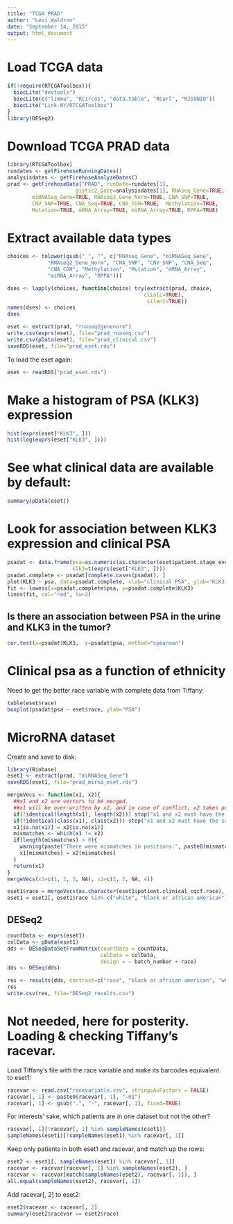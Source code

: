 ```yaml
---
title: "TCGA PRAD"
author: "Levi Waldron"
date: "September 14, 2015"
output: html_document
---
```


# Load TCGA data

```r
if(!require(RTCGAToolbox)){
  biocLite("devtools")
  biocLite(c("limma", "RCircos", "data.table", "RCurl", "RJSONIO"))
  biocLite("Link-NY/RTCGAToolbox")
}
library(DESeq2)
```

# Download TCGA PRAD data

```r
library(RTCGAToolbox)
rundates <- getFirehoseRunningDates()
analysisdates <- getFirehoseAnalyzeDates()
prad <- getFirehoseData("PRAD", runDate=rundates[1],
                      gistic2_Date=analysisdates[1], RNAseq_Gene=TRUE, 
        miRNASeq_Gene=TRUE, RNAseq2_Gene_Norm=TRUE, CNA_SNP=TRUE,
        CNV_SNP=TRUE, CNA_Seq=TRUE, CNA_CGH=TRUE,  Methylation=TRUE,
        Mutation=TRUE, mRNA_Array=TRUE, miRNA_Array=TRUE, RPPA=TRUE)
```

# Extract available data types


```r
choices <- tolower(gsub("_", "", c("RNAseq_Gene", "miRNASeq_Gene",
             "RNAseq2_Gene_Norm", "CNA_SNP", "CNV_SNP", "CNA_Seq",
             "CNA_CGH", "Methylation", "Mutation", "mRNA_Array",
             "miRNA_Array", "RPPA")))
```

```r
dses <- lapply(choices, function(choice) try(extract(prad, choice, 
                                            clinic=TRUE),
                                             silent=TRUE))
names(dses) <- choices
dses
```

```r
eset <- extract(prad, "rnaseq2genenorm")
write.csv(exprs(eset), file="prad_rnaseq.csv")
write.csv(pData(eset), file="prad_clinical.csv")
saveRDS(eset, file="prad_eset.rds")
```

To load the eset again:

```r
eset <- readRDS("prad_eset.rds")
```

# Make a histogram of PSA (KLK3) expression

```r
hist(exprs(eset["KLK3", ]))
hist(log(exprs(eset["KLK3", ])))
```

# See what clinical data are available by default:

```r
summary(pData(eset))
```

# Look for association between KLK3 expression and clinical PSA

```r
psadat <- data.frame(psa=as.numeric(as.character(eset$patient.stage_event.psa.psa_value)),
                     klk3=t(exprs(eset["KLK3", ])))
psadat.complete <- psadat[complete.cases(psadat), ]
plot(KLK3 ~ psa, data=psadat.complete, xlab="clinical PSA", ylab="KLK3 tumor expression", log="xy")
fit <- lowess(x=psadat.complete$psa, y=psadat.complete$KLK3)
lines(fit, col="red", lw=3)
```

## Is there an association between PSA in the urine and KLK3 in the tumor?

```r
cor.test(x=psadat$KLK3,  y=psadat$psa, method="spearman")
```


# Clinical psa as a function of ethnicity

Need to get the better race variable with complete data from Tiffany:
```r
table(eset$race)
boxplot(psadat$psa ~ eset$race, ylab="PSA")
```

# MicroRNA dataset
Create and save to disk:
```r
library(Biobase)
eset1 <- extract(prad, "miRNASeq_Gene")
saveRDS(eset1, file="prad_mirna_eset.rds")
```

```r
mergeVecs <- function(x1, x2){
  ##x1 and x2 are vectors to be merged.
  ##x1 will be over-written by x2, and in case of conflict, x2 takes priority
  if(!identical(length(x1), length(x2))) stop("x1 and x2 must have the same length")
  if(!identical(class(x1), class(x2))) stop("x1 and x2 must have the same class")
  x1[is.na(x1)] = x2[is.na(x1)]
  mismatches <- which(x1 != x2)
  if(length(mismatches) > 0){
    warning(paste("There were mismatches in positions:", paste0(mismatches, collapse=", ")))
    x1[mismatches] = x2[mismatches]
  }
  return(x1)
}
mergeVecs(x1=c(1, 2, 3, NA), x2=c(2, 2, NA, 4))
```

```r
eset1$race = mergeVecs(as.character(eset1$patient.clinical_cqcf.race), as.character(eset1$patient.race))
eset1 = eset1[, eset1$race %in% c("white", "black or african american")]
```

## DESeq2

```r
countData <- exprs(eset1)
colData <- pData(eset1)
dds <- DESeqDataSetFromMatrix(countData = countData,
                              colData = colData,
                              design = ~ batch_number + race)
dds <- DESeq(dds)
```

```r
res <- results(dds, contrast=c("race", "black or african american", "white"))
res
write.csv(res, file="DESeq2_results.csv")
```


# Not needed, here for posterity. Loading & checking Tiffany's racevar.
Load Tiffany's file with the race variable and make its barcodes equivalent to eset1:
```r
racevar <- read.csv("racevariable.csv", stringsAsFactors = FALSE)
racevar[, 1] <- paste0(racevar[, 1], "-01")
racevar[, 1] <- gsub(".", "-", racevar[, 1], fixed=TRUE)
```

For interests' sake, which patients are in one dataset but not the other?

```r
racevar[, 1][!racevar[, 1] %in% sampleNames(eset1)]
sampleNames(eset1)[!sampleNames(eset1) %in% racevar[, 1]]
```

Keep only patients in both eset1 and racevar, and match up the rows:
```r
eset2 <- eset1[, sampleNames(eset1) %in% racevar[, 1]]
racevar <- racevar[racevar[, 1] %in% sampleNames(eset2), ]
racevar <- racevar[match(sampleNames(eset2), racevar[, 1]), ]
all.equal(sampleNames(eset2), racevar[, 1])
```

Add racevar[, 2] to eset2:
```r
eset2$racevar <- racevar[, 2]
summary(eset2$racevar == eset2$race)
```
